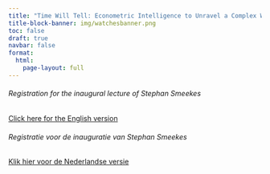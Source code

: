 ```yaml
---
title: "Time Will Tell: Econometric Intelligence to Unravel a Complex World"
title-block-banner: img/watchesbanner.png
toc: false
draft: true
navbar: false
format: 
  html:
    page-layout: full
---
```



###### Registration for the inaugural lecture of Stephan Smeekes

[Click here for the English version](https://maastrichtuniversity.eu.qualtrics.com/jfe/form/SV_0HZ7B7iEnrhbby6?Q_Language=EN)

###### Registratie voor de inauguratie van Stephan Smeekes

[Klik hier voor de Nederlandse versie](https://maastrichtuniversity.eu.qualtrics.com/jfe/form/SV_0HZ7B7iEnrhbby6?Q_Language=NL)

<!-- <iframe src="https://maastrichtuniversity.eu.qualtrics.com/jfe/form/SV_0HZ7B7iEnrhbby6" width="100%" height="800" frameborder="0"></iframe> -->
